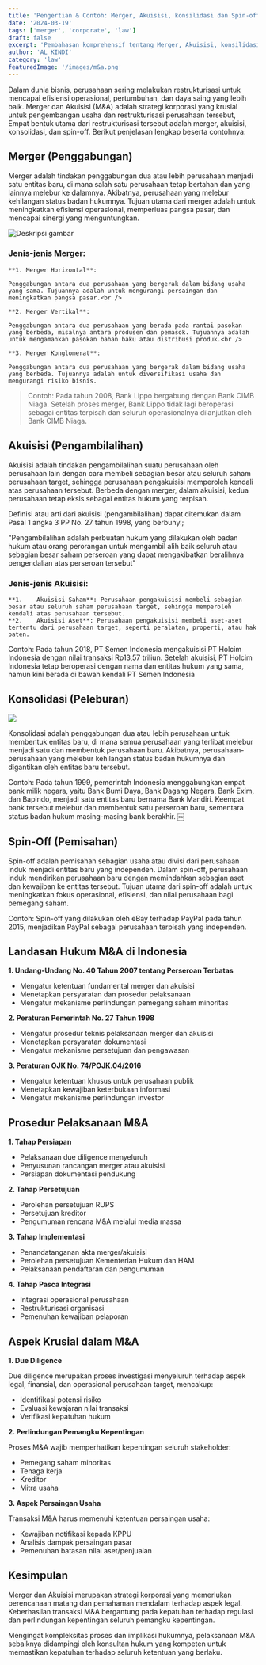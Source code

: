 ```yaml
---
title: 'Pengertian & Contoh: Merger, Akuisisi, konsilidasi dan Spin-off'
date: '2024-03-19'
tags: ['merger', 'corporate', 'law']
draft: false
excerpt: 'Pembahasan komprehensif tentang Merger, Akuisisi, konsilidasi dan Spin-off di Indonesia: pengertian, contoh, prosedur hukum, due diligence, aspek regulasi, dan praktik dalam transaksi M&A'
author: 'AL KINDI'
category: 'law'
featuredImage: '/images/m&a.png'
---
```


<Introduction>
  Dalam dunia bisnis, perusahaan sering melakukan restrukturisasi untuk mencapai
  efisiensi operasional, pertumbuhan, dan daya saing yang lebih baik. Merger dan
  Akuisisi (M&A) adalah strategi korporasi yang krusial untuk pengembangan usaha
  dan restrukturisasi perusahaan tersebut, Empat bentuk utama dari
  restrukturisasi tersebut adalah merger, akuisisi, konsolidasi, dan spin-off.
  Berikut penjelasan lengkap beserta contohnya:
</Introduction>

## Merger (Penggabungan)

Merger adalah tindakan penggabungan dua atau lebih perusahaan menjadi satu entitas baru, di mana salah satu perusahaan tetap bertahan dan yang lainnya melebur ke dalamnya. Akibatnya, perusahaan yang melebur kehilangan status badan hukumnya. Tujuan utama dari merger adalah untuk meningkatkan efisiensi operasional, memperluas pangsa pasar, dan mencapai sinergi yang menguntungkan.

<Image src="/images/merger.svg" alt="Deskripsi gambar" />

### Jenis-jenis Merger:

    **1. Merger Horizontal**:

    Penggabungan antara dua perusahaan yang bergerak dalam bidang usaha yang sama. Tujuannya adalah untuk mengurangi persaingan dan meningkatkan pangsa pasar.<br />

    **2. Merger Vertikal**:

    Penggabungan antara dua perusahaan yang berada pada rantai pasokan yang berbeda, misalnya antara produsen dan pemasok. Tujuannya adalah untuk mengamankan pasokan bahan baku atau distribusi produk.<br />

    **3. Merger Konglomerat**:

    Penggabungan antara dua perusahaan yang bergerak dalam bidang usaha yang berbeda. Tujuannya adalah untuk diversifikasi usaha dan mengurangi risiko bisnis.

> Contoh: Pada tahun 2008, Bank Lippo bergabung dengan Bank CIMB Niaga. Setelah proses merger, Bank Lippo tidak lagi beroperasi sebagai entitas terpisah dan seluruh operasionalnya dilanjutkan oleh Bank CIMB Niaga.

## Akuisisi (Pengambilalihan)

Akuisisi adalah tindakan pengambilalihan suatu perusahaan oleh perusahaan lain dengan cara membeli sebagian besar atau seluruh saham perusahaan target, sehingga perusahaan pengakuisisi memperoleh kendali atas perusahaan tersebut. Berbeda dengan merger, dalam akuisisi, kedua perusahaan tetap eksis sebagai entitas hukum yang terpisah.

Definisi atau arti dari akuisisi (pengambilalihan) dapat ditemukan dalam Pasal 1 angka 3 PP No. 27 tahun 1998, yang berbunyi;

"Pengambilalihan adalah perbuatan hukum yang dilakukan oleh badan hukum atau orang perorangan untuk mengambil alih baik seluruh atau sebagian besar saham perseroan yang dapat mengakibatkan beralihnya pengendalian atas perseroan tersebut"

### Jenis-jenis Akuisisi:

    **1.	Akuisisi Saham**: Perusahaan pengakuisisi membeli sebagian besar atau seluruh saham perusahaan target, sehingga memperoleh kendali atas perusahaan tersebut.
    **2.	Akuisisi Aset**: Perusahaan pengakuisisi membeli aset-aset tertentu dari perusahaan target, seperti peralatan, properti, atau hak paten.

Contoh: Pada tahun 2018, PT Semen Indonesia mengakuisisi PT Holcim Indonesia dengan nilai transaksi Rp13,57 triliun. Setelah akuisisi, PT Holcim Indonesia tetap beroperasi dengan nama dan entitas hukum yang sama, namun kini berada di bawah kendali PT Semen Indonesia

## Konsolidasi (Peleburan)

<Image src="/images/konsilidasi.svg" />

Konsolidasi adalah penggabungan dua atau lebih perusahaan untuk membentuk entitas baru, di mana semua perusahaan yang terlibat melebur menjadi satu dan membentuk perusahaan baru. Akibatnya, perusahaan-perusahaan yang melebur kehilangan status badan hukumnya dan digantikan oleh entitas baru tersebut.

Contoh: Pada tahun 1999, pemerintah Indonesia menggabungkan empat bank milik negara, yaitu Bank Bumi Daya, Bank Dagang Negara, Bank Exim, dan Bapindo, menjadi satu entitas baru bernama Bank Mandiri. Keempat bank tersebut melebur dan membentuk satu perseroan baru, sementara status badan hukum masing-masing bank berakhir. ￼

## Spin-Off (Pemisahan)

Spin-off adalah pemisahan sebagian usaha atau divisi dari perusahaan induk menjadi entitas baru yang independen. Dalam spin-off, perusahaan induk mendirikan perusahaan baru dengan memindahkan sebagian aset dan kewajiban ke entitas tersebut. Tujuan utama dari spin-off adalah untuk meningkatkan fokus operasional, efisiensi, dan nilai perusahaan bagi pemegang saham.

Contoh: Spin-off yang dilakukan oleh eBay terhadap PayPal pada tahun 2015, menjadikan PayPal sebagai perusahaan terpisah yang independen.

## Landasan Hukum M&A di Indonesia

**1. Undang-Undang No. 40 Tahun 2007 tentang Perseroan Terbatas**

- Mengatur ketentuan fundamental merger dan akuisisi
- Menetapkan persyaratan dan prosedur pelaksanaan
- Mengatur mekanisme perlindungan pemegang saham minoritas

**2. Peraturan Pemerintah No. 27 Tahun 1998**

- Mengatur prosedur teknis pelaksanaan merger dan akuisisi
- Menetapkan persyaratan dokumentasi
- Mengatur mekanisme persetujuan dan pengawasan

**3. Peraturan OJK No. 74/POJK.04/2016**

- Mengatur ketentuan khusus untuk perusahaan publik
- Menetapkan kewajiban keterbukaan informasi
- Mengatur mekanisme perlindungan investor

## Prosedur Pelaksanaan M&A

**1. Tahap Persiapan**

- Pelaksanaan due diligence menyeluruh
- Penyusunan rancangan merger atau akuisisi
- Persiapan dokumentasi pendukung

**2. Tahap Persetujuan**

- Perolehan persetujuan RUPS
- Persetujuan kreditor
- Pengumuman rencana M&A melalui media massa

**3. Tahap Implementasi**

- Penandatanganan akta merger/akuisisi
- Perolehan persetujuan Kementerian Hukum dan HAM
- Pelaksanaan pendaftaran dan pengumuman

**4. Tahap Pasca Integrasi**

- Integrasi operasional perusahaan
- Restrukturisasi organisasi
- Pemenuhan kewajiban pelaporan

## Aspek Krusial dalam M&A

**1. Due Diligence**

Due diligence merupakan proses investigasi menyeluruh terhadap aspek legal, finansial, dan operasional perusahaan target, mencakup:

- Identifikasi potensi risiko
- Evaluasi kewajaran nilai transaksi
- Verifikasi kepatuhan hukum

**2. Perlindungan Pemangku Kepentingan**

Proses M&A wajib memperhatikan kepentingan seluruh stakeholder:

- Pemegang saham minoritas
- Tenaga kerja
- Kreditor
- Mitra usaha

**3. Aspek Persaingan Usaha**

Transaksi M&A harus memenuhi ketentuan persaingan usaha:

- Kewajiban notifikasi kepada KPPU
- Analisis dampak persaingan pasar
- Pemenuhan batasan nilai aset/penjualan

## Kesimpulan

Merger dan Akuisisi merupakan strategi korporasi yang memerlukan perencanaan matang dan pemahaman mendalam terhadap aspek legal. Keberhasilan transaksi M&A bergantung pada kepatuhan terhadap regulasi dan perlindungan kepentingan seluruh pemangku kepentingan.

Mengingat kompleksitas proses dan implikasi hukumnya, pelaksanaan M&A sebaiknya didampingi oleh konsultan hukum yang kompeten untuk memastikan kepatuhan terhadap seluruh ketentuan yang berlaku.
